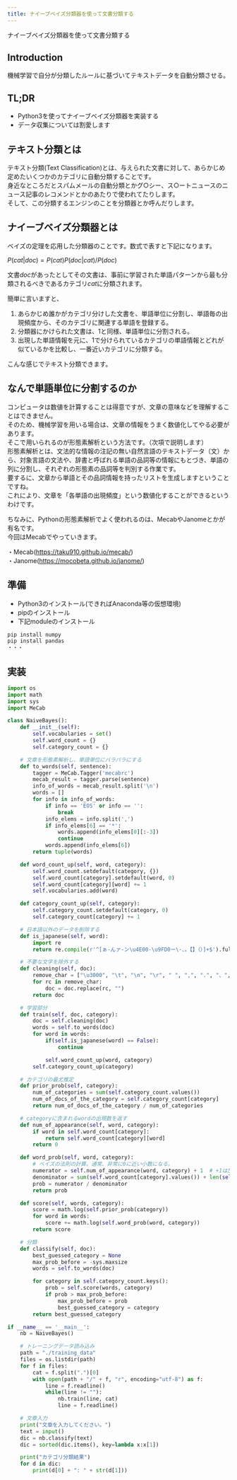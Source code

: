 ```yaml
---
title: ナイーブベイズ分類器を使って文書分類する
---
```

ナイーブベイズ分類器を使って文書分類する


## Introduction
機械学習で自分が分類したルールに基づいてテキストデータを自動分類させる。

## TL;DR
* Python3を使ってナイーブベイズ分類器を実装する
* データ収集については割愛します

## テキスト分類とは
テキスト分類(Text Classification)とは、与えられた文書に対して、あらかじめ定めたいくつかのカテゴリに自動分類することです。  
身近なところだとスパムメールの自動分類とかグ○シー、ス○ートニュースのニュース記事のレコメンドとかのあたりで使われてたりします。  
そして、この分類するエンジンのことを分類器とか呼んだりします。

## ナイーブベイズ分類器とは
ベイズの定理を応用した分類器のことです。数式で表すと下記になります。

$P(cat|doc) = P(cat)P(doc|cat) / P(doc)$

文書$doc$があったとしてその文書は、事前に学習された単語パターンから最も分類されるべきであるカテゴリ$cat$に分類されます。  

簡単に言いますと、  
1. あらかじめ誰かがカテゴリ分けした文書を、単語単位に分割し、単語毎の出現頻度から、そのカテゴリに関連する単語を登録する。  
2. 分類器にかけられた文書は、1と同様、単語単位に分割される。  
3. 出現した単語情報を元に、1で分けられているカテゴリの単語情報とどれが似ているかを比較し、一番近いカテゴリに分類する。  
  
こんな感じでテキスト分類できます。

## なんで単語単位に分割するのか
コンピュータは数値を計算することは得意ですが、文章の意味などを理解することはできません。  
そのため、機械学習を用いる場合は、文章の情報をうまく数値化してやる必要があります。  
そこで用いられるのが形態素解析という方法です。（次項で説明します）  
形態素解析とは、文法的な情報の注記の無い自然言語のテキストデータ（文）から、対象言語の文法や、辞書と呼ばれる単語の品詞等の情報にもとづき、単語の列に分割し、それぞれの形態素の品詞等を判別する作業です。  
要するに、文章から単語とその品詞情報を持ったリストを生成しますということですね。  
これにより、文章を「各単語の出現頻度」という数値化することができるというわけです。  

ちなみに、Pythonの形態素解析でよく使われるのは、MecabやJanomeとかが有名です。  
今回はMecabでやっていきます。  

・Mecab(https://taku910.github.io/mecab/)  
・Janome(https://mocobeta.github.io/janome/)  


## 準備
* Python3のインストール(できればAnaconda等の仮想環境)
* pipのインストール
* 下記moduleのインストール
```txt title=requirements.txt
pip install numpy
pip install pandas
・・・
```

## 実装
```python title=naive_bayes.py
import os
import math
import sys
import MeCab

class NaiveBayes():
    def __init__(self):
        self.vocabularies = set()
        self.word_count = {}
        self.category_count = {}

    # 文章を形態素解析し、単語単位にバラバラにする
    def to_words(self, sentence):
        tagger = MeCab.Tagger('mecabrc')
        mecab_result = tagger.parse(sentence)
        info_of_words = mecab_result.split('\n')
        words = []
        for info in info_of_words:
            if info == 'EOS' or info == '':
                break
            info_elems = info.split(',')
            if info_elems[6] == '*':
                words.append(info_elems[0][:-3])
                continue
            words.append(info_elems[6])
        return tuple(words)

    def word_count_up(self, word, category):
        self.word_count.setdefault(category, {})
        self.word_count[category].setdefault(word, 0)
        self.word_count[category][word] += 1
        self.vocabularies.add(word)

    def category_count_up(self, category):
        self.category_count.setdefault(category, 0)
        self.category_count[category] += 1

    # 日本語以外のデータを削除する
    def is_japanese(self, word):
        import re
        return re.compile(r'^[ぁ-んァ-ン\u4E00-\u9FD0ー\-、。【】（）]+$').fullmatch(word)

    # 不要な文字を除外する
    def cleaning(self, doc):
        remove_char = ["\u3000", "\t", "\n", "\r", " ", ",", ".", "、", "。", "!", "！", "?", "？", "【", "】", "(", ")", "（", "）", "/", "●", "★", "_", "×", "：", "／", "・", "■", "〇", "□", "◇", "◆"]
        for rc in remove_char:
            doc = doc.replace(rc, "")
        return doc

    # 学習部分
    def train(self, doc, category):
        doc = self.cleaning(doc)
        words = self.to_words(doc)
        for word in words:
            if(self.is_japanese(word) == False):
                continue

            self.word_count_up(word, category)
        self.category_count_up(category)

    # カテゴリの最尤推定
    def prior_prob(self, category):
        num_of_categories = sum(self.category_count.values())
        num_of_docs_of_the_category = self.category_count[category]
        return num_of_docs_of_the_category / num_of_categories

    # categoryに含まれるwordの出現数を返す
    def num_of_appearance(self, word, category):
        if word in self.word_count[category]:
            return self.word_count[category][word]
        return 0

    def word_prob(self, word, category):
        # ベイズの法則の計算。通常、非常に0に近い小数になる。
        numerator = self.num_of_appearance(word, category) + 1  # +1は加算スムージングのラプラス法
        denominator = sum(self.word_count[category].values()) + len(self.vocabularies)
        prob = numerator / denominator
        return prob

    def score(self, words, category):
        score = math.log(self.prior_prob(category))
        for word in words:
            score += math.log(self.word_prob(word, category))
        return score

    # 分類
    def classify(self, doc):
        best_guessed_category = None
        max_prob_before = -sys.maxsize
        words = self.to_words(doc)

        for category in self.category_count.keys():
            prob = self.score(words, category)
            if prob > max_prob_before:
                max_prob_before = prob
                best_guessed_category = category
        return best_guessed_category

if __name__ == '__main__':
    nb = NaiveBayes()

    # トレーニングデータ読み込み
    path = "./training_data"
    files = os.listdir(path)
    for f in files:
        cat = f.split(".")[0]
        with open(path + "/" + f, "r", encoding="utf-8") as f:
            line = f.readline()
            while(line != ""):
                nb.train(line, cat)
                line = f.readline()

    # 文章入力
    print("文章を入力してください。")
    text = input()
    dic = nb.classify(text)
    dic = sorted(dic.items(), key=lambda x:x[1])

    print("カテゴリ分類結果")
    for d in dic:
        print(d[0] + ": " + str(d[1]))
```